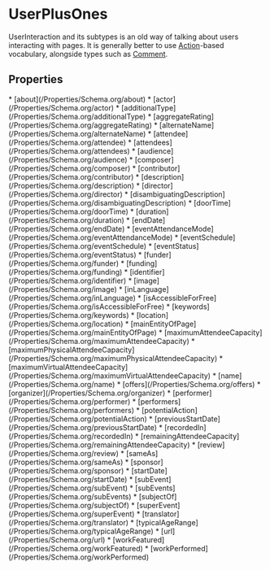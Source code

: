   
# UserPlusOnes

UserInteraction and its subtypes is an old way of talking about users interacting with pages. It is generally better to use <a class="localLink" href="/Action">Action</a>-based vocabulary, alongside types such as <a class="localLink" href="/Comment">Comment</a>.

## Properties

<Grid>
* [about](/Properties/Schema.org/about)
* [actor](/Properties/Schema.org/actor)
* [additionalType](/Properties/Schema.org/additionalType)
* [aggregateRating](/Properties/Schema.org/aggregateRating)
* [alternateName](/Properties/Schema.org/alternateName)
* [attendee](/Properties/Schema.org/attendee)
* [attendees](/Properties/Schema.org/attendees)
* [audience](/Properties/Schema.org/audience)
* [composer](/Properties/Schema.org/composer)
* [contributor](/Properties/Schema.org/contributor)
* [description](/Properties/Schema.org/description)
* [director](/Properties/Schema.org/director)
* [disambiguatingDescription](/Properties/Schema.org/disambiguatingDescription)
* [doorTime](/Properties/Schema.org/doorTime)
* [duration](/Properties/Schema.org/duration)
* [endDate](/Properties/Schema.org/endDate)
* [eventAttendanceMode](/Properties/Schema.org/eventAttendanceMode)
* [eventSchedule](/Properties/Schema.org/eventSchedule)
* [eventStatus](/Properties/Schema.org/eventStatus)
* [funder](/Properties/Schema.org/funder)
* [funding](/Properties/Schema.org/funding)
* [identifier](/Properties/Schema.org/identifier)
* [image](/Properties/Schema.org/image)
* [inLanguage](/Properties/Schema.org/inLanguage)
* [isAccessibleForFree](/Properties/Schema.org/isAccessibleForFree)
* [keywords](/Properties/Schema.org/keywords)
* [location](/Properties/Schema.org/location)
* [mainEntityOfPage](/Properties/Schema.org/mainEntityOfPage)
* [maximumAttendeeCapacity](/Properties/Schema.org/maximumAttendeeCapacity)
* [maximumPhysicalAttendeeCapacity](/Properties/Schema.org/maximumPhysicalAttendeeCapacity)
* [maximumVirtualAttendeeCapacity](/Properties/Schema.org/maximumVirtualAttendeeCapacity)
* [name](/Properties/Schema.org/name)
* [offers](/Properties/Schema.org/offers)
* [organizer](/Properties/Schema.org/organizer)
* [performer](/Properties/Schema.org/performer)
* [performers](/Properties/Schema.org/performers)
* [potentialAction](/Properties/Schema.org/potentialAction)
* [previousStartDate](/Properties/Schema.org/previousStartDate)
* [recordedIn](/Properties/Schema.org/recordedIn)
* [remainingAttendeeCapacity](/Properties/Schema.org/remainingAttendeeCapacity)
* [review](/Properties/Schema.org/review)
* [sameAs](/Properties/Schema.org/sameAs)
* [sponsor](/Properties/Schema.org/sponsor)
* [startDate](/Properties/Schema.org/startDate)
* [subEvent](/Properties/Schema.org/subEvent)
* [subEvents](/Properties/Schema.org/subEvents)
* [subjectOf](/Properties/Schema.org/subjectOf)
* [superEvent](/Properties/Schema.org/superEvent)
* [translator](/Properties/Schema.org/translator)
* [typicalAgeRange](/Properties/Schema.org/typicalAgeRange)
* [url](/Properties/Schema.org/url)
* [workFeatured](/Properties/Schema.org/workFeatured)
* [workPerformed](/Properties/Schema.org/workPerformed)
</Grid>

